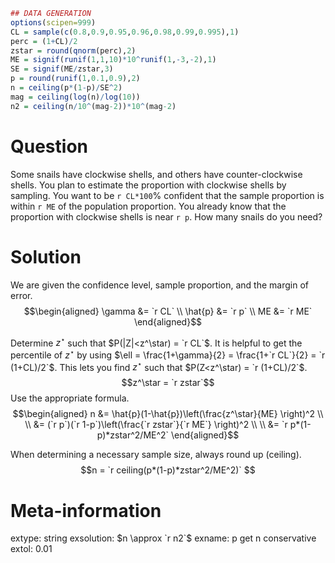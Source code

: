 ```r
## DATA GENERATION
options(scipen=999)
CL = sample(c(0.8,0.9,0.95,0.96,0.98,0.99,0.995),1)
perc = (1+CL)/2
zstar = round(qnorm(perc),2)
ME = signif(runif(1,1,10)*10^runif(1,-3,-2),1)
SE = signif(ME/zstar,3)
p = round(runif(1,0.1,0.9),2)
n = ceiling(p*(1-p)/SE^2)
mag = ceiling(log(n)/log(10))
n2 = ceiling(n/10^(mag-2))*10^(mag-2)
```

Question
========

Some snails have clockwise shells, and others have counter-clockwise shells. You plan to estimate the proportion with clockwise shells by sampling. You want to be `r CL*100`% confident that the sample proportion is within `r ME` of the population proportion. You already know that the proportion with clockwise shells is near `r p`. How many snails do you need?


Solution
========

We are given the confidence level, sample proportion, and the margin of error.
$$\begin{aligned} 
\gamma &= `r CL` \\
\hat{p} &= `r p` \\
ME &= `r ME`
\end{aligned}$$

Determine $z^\star$ such that $P(|Z|<z^\star) = `r CL`$. It is helpful to get the percentile of $z^\star$ by using $\ell = \frac{1+\gamma}{2} = \frac{1+`r CL`}{2} = `r (1+CL)/2`$. This lets you find $z^\star$ such that $P(Z<z^\star) = `r (1+CL)/2`$.
$$z^\star = `r zstar`$$
Use the appropriate formula. 
$$\begin{aligned}
n &= \hat{p}(1-\hat{p})\left(\frac{z^\star}{ME} \right)^2 \\ \\
&= (`r p`)(`r 1-p`)\left(\frac{`r zstar`}{`r ME`} \right)^2 \\ \\
&= `r p*(1-p)*zstar^2/ME^2`
\end{aligned}$$

When determining a necessary sample size, always round up (ceiling).
$$n = `r ceiling(p*(1-p)*zstar^2/ME^2)` $$


Meta-information
============
extype: string
exsolution: $n \approx `r n2`$
exname: p get n conservative
extol: 0.01
